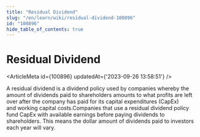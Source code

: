 ```yaml
---
title: "Residual Dividend"
slug: "/en/learn/wiki/residual-dividend-100896"
id: "100896"
hide_table_of_contents: true
---
```



# Residual Dividend

<ArticleMeta id={100896} updatedAt={'2023-09-26 13:58:51'} />
<div className='border-solid border-b border-t-0 my-4 border-[var(--ifm-color-gray-300)]' />

A residual dividend is a dividend policy used by companies whereby the amount of dividends paid to shareholders amounts to what profits are left over after the company has paid for its capital expenditures (CapEx) and working capital costs.Companies that use a residual dividend policy fund CapEx with available earnings before paying dividends to shareholders. This means the dollar amount of dividends paid to investors each year will vary.
